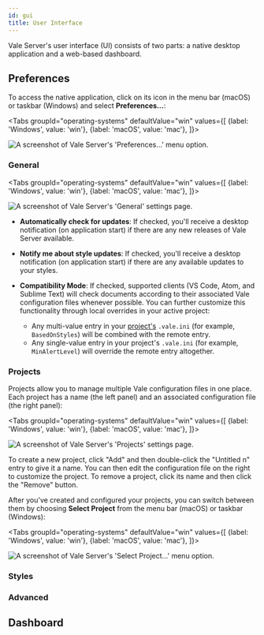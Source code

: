 ```yaml
---
id: gui
title: User Interface
---
```



Vale Server's user interface (UI) consists of two parts: a native desktop application and a web-based dashboard.

## Preferences

To access the native application, click on its icon in the menu bar (macOS)
or taskbar (Windows) and select <b>Preferences...</b>:

<Tabs
  groupId="operating-systems"
  defaultValue="win"
  values={[
    {label: 'Windows', value: 'win'},
    {label: 'macOS', value: 'mac'},
  ]}>

  <TabItem value="win">
    <img
      alt="A screenshot of Vale Server's 'Preferences...' menu option."
      src={useBaseUrl('img/vale-server/win/preferences.png')}
      className="xs-img"
    />
  </TabItem>

  <TabItem value="mac">
    <AdaptiveImg
      alt="A screenshot of Vale Server's 'Preferences...' menu option."
      src={useBaseUrl('img/vale-server/mac/preferences')}
      format=".png"
      size="sm">
    </AdaptiveImg>
  </TabItem>

</Tabs>

### General

<Tabs
  groupId="operating-systems"
  defaultValue="win"
  values={[
    {label: 'Windows', value: 'win'},
    {label: 'macOS', value: 'mac'},
  ]}>

  <TabItem value="win">
    <img
      alt="A screenshot of Vale Server's 'General' settings page."
      src={useBaseUrl('img/vale-server/win/general.png')}
      className="md-img"
    />
  </TabItem>

  <TabItem value="mac">
    <AdaptiveImg
      alt="A screenshot of Vale Server's 'General' settings page."
      src={useBaseUrl('img/vale-server/mac/general')}
      format=".png"
      size="md">
    </AdaptiveImg>
  </TabItem>

</Tabs>

- **Automatically check for updates**: If checked, you'll receive a desktop notification (on application start) if there are any new releases of Vale Server available.

- **Notify me about style updates**: If checked, you'll receive a desktop notification (on application start) if there are any available updates to your styles.

- **Compatibility Mode**: If checked, supported clients (VS Code, Atom, and Sublime Text) will check documents according to their associated Vale configuration files whenever possible. You can further customize this functionality through local overrides in your active project:

  - Any multi-value entry in your [project's](#projects) `.vale.ini` (for example, `BasedOnStyles`) will be combined with the remote entry.
  - Any single-value entry in your project's `.vale.ini` (for example, `MinAlertLevel`) will override the remote entry altogether.

### Projects

Projects allow you to manage multiple Vale configuration files in one place.
Each project has a name (the left panel) and an associated configuration file
(the right panel):

<Tabs
  groupId="operating-systems"
  defaultValue="win"
  values={[
    {label: 'Windows', value: 'win'},
    {label: 'macOS', value: 'mac'},
  ]}>

  <TabItem value="win">
    <img
      alt="A screenshot of Vale Server's 'Projects' settings page."
      src={useBaseUrl('img/vale-server/win/projects.png')}
      className="md-img"
    />
  </TabItem>

  <TabItem value="mac">
    <AdaptiveImg
      alt="A screenshot of Vale Server's 'Projects' settings page."
      src={useBaseUrl('img/vale-server/mac/projects')}
      format=".png"
      size="md">
    </AdaptiveImg>
  </TabItem>

</Tabs>

To create a new project, click "Add" and then double-click the "Untitled n"
entry to give it a name. You can then edit the configuration file on the right
to customize the project. To remove a project, click its name and then click
the "Remove" button.

After you've created and configured your projects, you can switch between them
by choosing **Select Project** from the menu bar (macOS) or taskbar (Windows):

<Tabs
  groupId="operating-systems"
  defaultValue="win"
  values={[
    {label: 'Windows', value: 'win'},
    {label: 'macOS', value: 'mac'},
  ]}>

  <TabItem value="win">
    <img
      alt="A screenshot of Vale Server's 'Select Project...' menu option."
      src={useBaseUrl('img/vale-server/win/preferences.png')}
      className="xs-img"
    />
  </TabItem>

  <TabItem value="mac">
    <AdaptiveImg
      alt="A screenshot of Vale Server's 'Select Project...' menu option."
      src={useBaseUrl('img/vale-server/mac/select-project')}
      format=".png"
      size="sm">
    </AdaptiveImg>
  </TabItem>

</Tabs>

### Styles

### Advanced

## Dashboard
